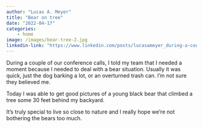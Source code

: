 ```yaml
---
author: "Lucas A. Meyer"
title: "Bear on tree"
date: "2022-04-17"
categories: 
    - home
image: /images/bear-tree-2.jpg
linkedin-link: "https://www.linkedin.com/posts/lucasameyer_during-a-couple-of-our-conference-calls-activity-6921261803536560128-JJ1z"
---
```


During a couple of our conference calls, I told my team that I needed a moment because I needed to deal with a bear situation. Usually it was quick, just the dog barking a lot, or an overturned trash can. I’m not sure they believed me.

Today I was able to get good pictures of a young black bear that climbed a tree some 30 feet behind my backyard.

It’s truly special to live so close to nature and I really hope we’re not bothering the bears too much.
